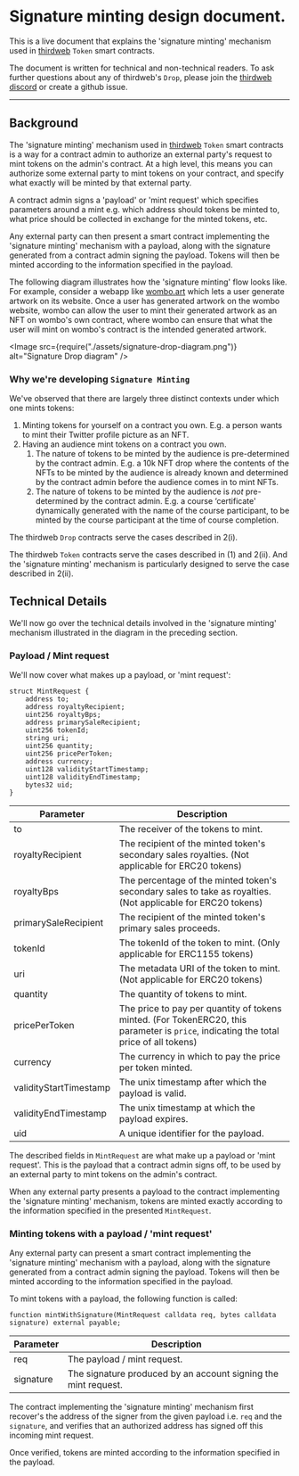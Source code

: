 
# Signature minting design document.

This is a live document that explains the 'signature minting' mechanism used in [thirdweb](https://thirdweb.com/) `Token` smart contracts.

The document is written for technical and non-technical readers. To ask further questions about any of thirdweb's `Drop`, please join the [thirdweb discord](https://discord.gg/thirdweb) or create a github issue.

---

## Background

The 'signature minting' mechanism used in [thirdweb](https://thirdweb.com/) `Token` smart contracts is a way for a contract admin to
authorize an external party's request to mint tokens on the admin's contract. At a high level, this means you can authorize some external party to mint tokens on your contract, and specify what exactly will be minted by that external party.

A contract admin signs a 'payload' or 'mint request' which specifies parameters around a mint e.g. which address should tokens be minted to, what price should be collected in exchange for the minted tokens, etc.

Any external party can then present a smart contract implementing the 'signature minting' mechanism with a payload, along with the signature generated from a contract admin signing the payload. Tokens will then be minted according to the information specified in the payload.

The following diagram illustrates how the 'signature minting' flow looks like. For example, consider a webapp like [wombo.art](https://www.wombo.art/) which lets a user generate artwork on its website. Once a user has generated artwork on the wombo website, wombo can allow the user to mint their generated artwork as an NFT on wombo's own contract, where wombo can ensure that what the user will mint on wombo's contract is the intended generated artwork.

<Image
	src={require("./assets/signature-drop-diagram.png")}
	alt="Signature Drop diagram"
/>

### Why we're developing `Signature Minting`

We've observed that there are largely three distinct contexts under which one mints tokens:

1. Minting tokens for yourself on a contract you own. E.g. a person wants to mint their Twitter profile picture as an NFT.
2. Having an audience mint tokens on a contract you own.
   1. The nature of tokens to be minted by the audience is pre-determined by the contract admin. E.g. a 10k NFT drop where the contents of the NFTs to be minted by the audience is already known and determined by the contract admin before the audience comes in to mint NFTs.
   2. The nature of tokens to be minted by the audience is _not_ pre-determined by the contract admin. E.g. a course ‘certificate' dynamically generated with the name of the course participant, to be minted by the course participant at the time of course completion.

The thirdweb `Drop` contracts serve the cases described in 2(i).

The thirdweb `Token` contracts serve the cases described in (1) and 2(ii). And the 'signature minting' mechanism is particularly designed to serve the case described in 2(ii).

## Technical Details

We'll now go over the technical details involved in the 'signature minting' mechanism illustrated in the diagram in the preceding section.

### Payload / Mint request

We'll now cover what makes up a payload, or 'mint request':

```solidity
struct MintRequest {
    address to;
    address royaltyRecipient;
    uint256 royaltyBps;
    address primarySaleRecipient;
    uint256 tokenId;
    string uri;
    uint256 quantity;
    uint256 pricePerToken;
    address currency;
    uint128 validityStartTimestamp;
    uint128 validityEndTimestamp;
    bytes32 uid;
}
```

| Parameter              | Description                                                                                                                           |
| ---------------------- | ------------------------------------------------------------------------------------------------------------------------------------- |
| to                     | The receiver of the tokens to mint.                                                                                                   |
| royaltyRecipient       | The recipient of the minted token's secondary sales royalties. (Not applicable for ERC20 tokens)                                      |
| royaltyBps             | The percentage of the minted token's secondary sales to take as royalties. (Not applicable for ERC20 tokens)                          |
| primarySaleRecipient   | The recipient of the minted token's primary sales proceeds.                                                                           |
| tokenId                | The tokenId of the token to mint. (Only applicable for ERC1155 tokens)                                                                |
| uri                    | The metadata URI of the token to mint. (Not applicable for ERC20 tokens)                                                              |
| quantity               | The quantity of tokens to mint.                                                                                                       |
| pricePerToken          | The price to pay per quantity of tokens minted. (For TokenERC20, this parameter is `price`, indicating the total price of all tokens) |
| currency               | The currency in which to pay the price per token minted.                                                                              |
| validityStartTimestamp | The unix timestamp after which the payload is valid.                                                                                  |
| validityEndTimestamp   | The unix timestamp at which the payload expires.                                                                                      |
| uid                    | A unique identifier for the payload.                                                                                                  |

The described fields in `MintRequest` are what make up a payload or 'mint request'. This is the payload that a contract admin signs off, to be used by an external party to mint tokens on the admin's contract.

When any external party presents a payload to the contract implementing the 'signature minting' mechanism, tokens are minted exactly according to the information specified in the presented `MintRequest`.

### Minting tokens with a payload / 'mint request'

Any external party can present a smart contract implementing the 'signature minting' mechanism with a payload, along with the signature generated from a contract admin signing the payload. Tokens will then be minted according to the information specified in the payload.

To mint tokens with a payload, the following function is called:

```solidity
function mintWithSignature(MintRequest calldata req, bytes calldata signature) external payable;
```

| Parameter | Description                                                    |
| --------- | -------------------------------------------------------------- |
| req       | The payload / mint request.                                    |
| signature | The signature produced by an account signing the mint request. |

The contract implementing the 'signature minting' mechanism first recover's the address of the signer from the given payload i.e. `req` and the `signature`, and verifies that an authorized address has signed off this incoming mint request.

Once verified, tokens are minted according to the information specified in the payload.

